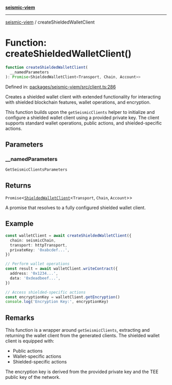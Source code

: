[**seismic-viem**](/seismic-viem/README.mdx)

---

[seismic-viem](/seismic-viem/globals.mdx) / createShieldedWalletClient

# Function: createShieldedWalletClient()

```ts
function createShieldedWalletClient(
  __namedParameters
): Promise<ShieldedWalletClient<Transport, Chain, Account>>
```

Defined in: [packages/seismic-viem/src/client.ts:286](https://github.com/SeismicSystems/seismic-client/blob/a6a7a0985cddc207c634448fb7c4cca5845c8a81/packages/seismic-viem/src/client.ts#L286)

Creates a shielded wallet client with extended functionality for interacting
with shielded blockchain features, wallet operations, and encryption.

This function builds upon the `getSeismicClients` helper to initialize and configure
a shielded wallet client using a provided private key. The client supports standard
wallet operations, public actions, and shielded-specific actions.

## Parameters

### \_\_namedParameters

`GetSeismicClientsParameters`

## Returns

`Promise`\<[`ShieldedWalletClient`](/seismic-viem/type-aliases/ShieldedWalletClient.mdx)\<`Transport`, `Chain`, `Account`\>\>

A promise that resolves
to a fully configured shielded wallet client.

## Example

```typescript
const walletClient = await createShieldedWalletClient({
  chain: seismicChain,
  transport: httpTransport,
  privateKey: '0xabcdef...',
})

// Perform wallet operations
const result = await walletClient.writeContract({
  address: '0x1234...',
  data: '0xdeadbeef...',
})

// Access shielded-specific actions
const encryptionKey = walletClient.getEncryption()
console.log('Encryption Key:', encryptionKey)
```

## Remarks

This function is a wrapper around `getSeismicClients`, extracting and returning the wallet
client from the generated clients. The shielded wallet client is equipped with:

- Public actions
- Wallet-specific actions
- Shielded-specific actions

The encryption key is derived from the provided private key and the TEE public key of the network.
